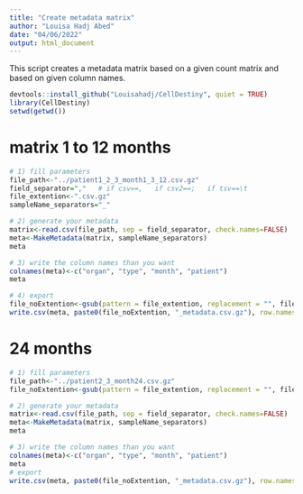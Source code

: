 ```yaml
---
title: "Create metadata matrix"
author: "Louisa Hadj Abed"
date: "04/06/2022"
output: html_document
---
```


This script creates a metadata matrix based on a given count matrix and based on given column names.


```r
devtools::install_github("Louisahadj/CellDestiny", quiet = TRUE)
library(CellDestiny)
setwd(getwd())
```

# matrix 1 to 12 months 

```r
# 1) fill parameters 
file_path<-"../patient1_2_3_month1_3_12.csv.gz"
field_separator=","   # if csv==,   if csv2==;   if tsv==\t
file_extention<-".csv.gz"
sampleName_separators="_"
```

```r
# 2) generate your metadata
matrix<-read.csv(file_path, sep = field_separator, check.names=FALSE)
meta<-MakeMetadata(matrix, sampleName_separators)
meta
```

```r
# 3) write the column names than you want 
colnames(meta)<-c("organ", "type", "month", "patient")
meta
```


```r
# 4) export
file_noExtention<-gsub(pattern = file_extention, replacement = "", file_path) # change ".csv" if not .csv file
write.csv(meta, paste0(file_noExtention, "_metadata.csv.gz"), row.names = FALSE, na = "")
```

# 24 months 

```r
# 1) fill parameters 
file_path<-"../patient2_3_month24.csv.gz"
file_noExtention<-gsub(pattern = file_extention, replacement = "", file_path) # change ".csv" if not .csv file
```

```r
# 2) generate your metadata
matrix<-read.csv(file_path, sep = field_separator, check.names=FALSE)
meta<-MakeMetadata(matrix, sampleName_separators)
meta
```

```r
# 3) write the column names than you want 
colnames(meta)<-c("organ", "type", "month", "patient")
meta
# export
write.csv(meta, paste0(file_noExtention, "_metadata.csv.gz"), row.names = FALSE, na = "")
```


